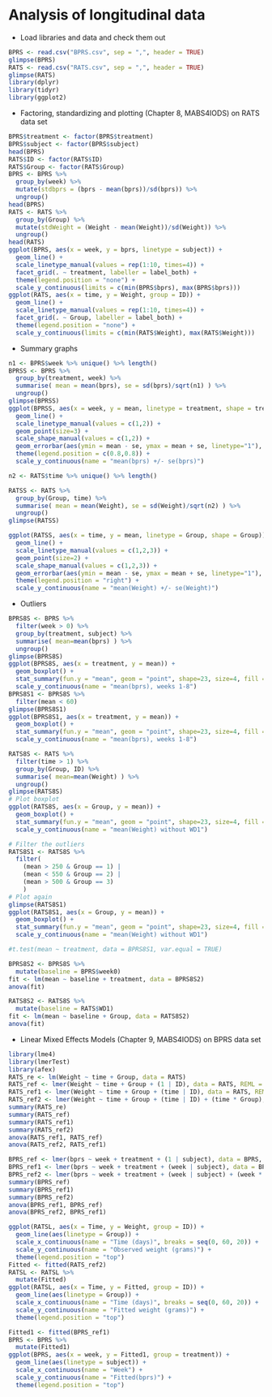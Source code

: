 # Analysis of longitudinal data

- Load libraries and data and check them out

```r
BPRS <- read.csv("BPRS.csv", sep = ",", header = TRUE)
glimpse(BPRS)
RATS <- read.csv("RATS.csv", sep = ",", header = TRUE)
glimpse(RATS)
library(dplyr)
library(tidyr)
library(ggplot2)
```

- Factoring, standardizing and plotting (Chapter 8, MABS4IODS) on RATS data set

```r
BPRS$treatment <- factor(BPRS$treatment)
BPRS$subject <- factor(BPRS$subject)
head(BPRS)
RATS$ID <- factor(RATS$ID)
RATS$Group <- factor(RATS$Group)
BPRS <- BPRS %>%
  group_by(week) %>%
  mutate(stdbprs = (bprs - mean(bprs))/sd(bprs)) %>%
  ungroup()
head(BPRS)
RATS <- RATS %>%
  group_by(Group) %>%
  mutate(stdWeight = (Weight - mean(Weight))/sd(Weight)) %>%
  ungroup()
head(RATS)
ggplot(BPRS, aes(x = week, y = bprs, linetype = subject)) +
  geom_line() +
  scale_linetype_manual(values = rep(1:10, times=4)) +
  facet_grid(. ~ treatment, labeller = label_both) +
  theme(legend.position = "none") + 
  scale_y_continuous(limits = c(min(BPRS$bprs), max(BPRS$bprs)))
ggplot(RATS, aes(x = time, y = Weight, group = ID)) +
  geom_line() +
  scale_linetype_manual(values = rep(1:10, times=4)) +
  facet_grid(. ~ Group, labeller = label_both) +
  theme(legend.position = "none") + 
  scale_y_continuous(limits = c(min(RATS$Weight), max(RATS$Weight)))
```

- Summary graphs

```r
n1 <- BPRS$week %>% unique() %>% length()
BPRSS <- BPRS %>%
  group_by(treatment, week) %>%
  summarise( mean = mean(bprs), se = sd(bprs)/sqrt(n1) ) %>%
  ungroup()
glimpse(BPRSS)
ggplot(BPRSS, aes(x = week, y = mean, linetype = treatment, shape = treatment)) +
  geom_line() +
  scale_linetype_manual(values = c(1,2)) +
  geom_point(size=3) +
  scale_shape_manual(values = c(1,2)) +
  geom_errorbar(aes(ymin = mean - se, ymax = mean + se, linetype="1"), width=0.3) +
  theme(legend.position = c(0.8,0.8)) +
  scale_y_continuous(name = "mean(bprs) +/- se(bprs)")

n2 <- RATS$time %>% unique() %>% length()

RATSS <- RATS %>%
  group_by(Group, time) %>%
  summarise( mean = mean(Weight), se = sd(Weight)/sqrt(n2) ) %>%
  ungroup()
glimpse(RATSS)

ggplot(RATSS, aes(x = time, y = mean, linetype = Group, shape = Group)) +
  geom_line() +
  scale_linetype_manual(values = c(1,2,3)) +
  geom_point(size=2) +
  scale_shape_manual(values = c(1,2,3)) +
  geom_errorbar(aes(ymin = mean - se, ymax = mean + se, linetype="1"), width=0.3) +
  theme(legend.position = "right") +
  scale_y_continuous(name = "mean(Weight) +/- se(Weight)")
```

- Outliers

```r
BPRS8S <- BPRS %>%
  filter(week > 0) %>%
  group_by(treatment, subject) %>%
  summarise( mean=mean(bprs) ) %>%
  ungroup()
glimpse(BPRS8S)
ggplot(BPRS8S, aes(x = treatment, y = mean)) +
  geom_boxplot() +
  stat_summary(fun.y = "mean", geom = "point", shape=23, size=4, fill = "white") +
  scale_y_continuous(name = "mean(bprs), weeks 1-8")
BPRS8S1 <- BPRS8S %>% 
  filter(mean < 60)
glimpse(BPRS8S1)
ggplot(BPRS8S1, aes(x = treatment, y = mean)) +
  geom_boxplot() +
  stat_summary(fun.y = "mean", geom = "point", shape=23, size=4, fill = "white") +
  scale_y_continuous(name = "mean(bprs), weeks 1-8")

RATS8S <- RATS %>%
  filter(time > 1) %>%
  group_by(Group, ID) %>%
  summarise( mean=mean(Weight) ) %>%
  ungroup()
glimpse(RATS8S)
# Plot boxplot
ggplot(RATS8S, aes(x = Group, y = mean)) +
  geom_boxplot() +
  stat_summary(fun.y = "mean", geom = "point", shape=23, size=4, fill = "white") +
  scale_y_continuous(name = "mean(Weight) without WD1")

# Filter the outliers
RATS8S1 <- RATS8S %>% 
  filter(
    (mean > 250 & Group == 1) |
    (mean < 550 & Group == 2) |
    (mean > 500 & Group == 3)
    )
# Plot again
glimpse(RATS8S1)
ggplot(RATS8S1, aes(x = Group, y = mean)) +
  geom_boxplot() +
  stat_summary(fun.y = "mean", geom = "point", shape=23, size=4, fill = "white") +
  scale_y_continuous(name = "mean(Weight) without WD1")
```

```r
#t.test(mean ~ treatment, data = BPRS8S1, var.equal = TRUE)
```

```r
BPRS8S2 <- BPRS8S %>%
  mutate(baseline = BPRS$week0)
fit <- lm(mean ~ baseline + treatment, data = BPRS8S2)
anova(fit)

RATS8S2 <- RATS8S %>%
  mutate(baseline = RATS$WD1)
fit <- lm(mean ~ baseline + Group, data = RATS8S2)
anova(fit)
```

- Linear Mixed Effects Models (Chapter 9, MABS4IODS) on BPRS data set

```r
library(lme4)
library(lmerTest)
library(afex)
RATS_re <- lm(Weight ~ time + Group, data = RATS)
RATS_ref <- lmer(Weight ~ time + Group + (1 | ID), data = RATS, REML = FALSE)
RATS_ref1 <- lmer(Weight ~ time + Group + (time | ID), data = RATS, REML = FALSE)
RATS_ref2 <- lmer(Weight ~ time + Group + (time | ID) + (time * Group), data = RATS, REML = FALSE)
summary(RATS_re)
summary(RATS_ref)
summary(RATS_ref1)
summary(RATS_ref2)
anova(RATS_ref1, RATS_ref)
anova(RATS_ref2, RATS_ref1)

BPRS_ref <- lmer(bprs ~ week + treatment + (1 | subject), data = BPRS, REML = FALSE)
BPRS_ref1 <- lmer(bprs ~ week + treatment + (week | subject), data = BPRS, REML = FALSE)
BPRS_ref2 <- lmer(bprs ~ week + treatment + (week | subject) + (week * treatment), data = BPRS, REML = FALSE)
summary(BPRS_ref)
summary(BPRS_ref1)
summary(BPRS_ref2)
anova(BPRS_ref1, BPRS_ref)
anova(BPRS_ref2, BPRS_ref1)
```

```r
ggplot(RATSL, aes(x = Time, y = Weight, group = ID)) +
  geom_line(aes(linetype = Group)) +
  scale_x_continuous(name = "Time (days)", breaks = seq(0, 60, 20)) +
  scale_y_continuous(name = "Observed weight (grams)") +
  theme(legend.position = "top")
Fitted <- fitted(RATS_ref2)
RATSL <- RATSL %>%
  mutate(Fitted)
ggplot(RATSL, aes(x = Time, y = Fitted, group = ID)) +
  geom_line(aes(linetype = Group)) +
  scale_x_continuous(name = "Time (days)", breaks = seq(0, 60, 20)) +
  scale_y_continuous(name = "Fitted weight (grams)") +
  theme(legend.position = "top")

Fitted1 <- fitted(BPRS_ref1)
BPRS <- BPRS %>%
  mutate(Fitted1)
ggplot(BPRS, aes(x = week, y = Fitted1, group = treatment)) +
  geom_line(aes(linetype = subject)) +
  scale_x_continuous(name = "Week") +
  scale_y_continuous(name = "Fitted(bprs)") +
  theme(legend.position = "top")
```



